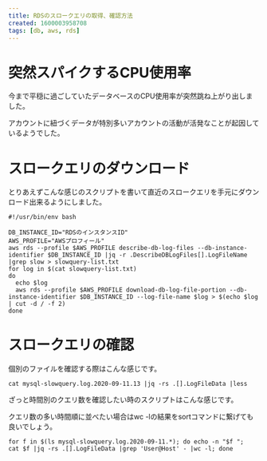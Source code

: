 ```yaml
---
title: RDSのスロークエリの取得、確認方法
created: 1600003958708
tags: [db, aws, rds]
---
```


# 突然スパイクするCPU使用率

今まで平穏に過ごしていたデータベースのCPU使用率が突然跳ね上がり出しました。

アカウントに紐づくデータが特別多いアカウントの活動が活発なことが起因しているようでした。

# スロークエリのダウンロード

とりあえずこんな感じのスクリプトを書いて直近のスロークエリを手元にダウンロード出来るようにしました。

```
#!/usr/bin/env bash

DB_INSTANCE_ID="RDSのインスタンスID"
AWS_PROFILE="AWSプロフィール"
aws rds --profile $AWS_PROFILE describe-db-log-files --db-instance-identifier $DB_INSTANCE_ID |jq -r .DescribeDBLogFiles[].LogFileName |grep slow > slowquery-list.txt
for log in $(cat slowquery-list.txt)
do
  echo $log
  aws rds --profile $AWS_PROFILE download-db-log-file-portion --db-instance-identifier $DB_INSTANCE_ID --log-file-name $log > $(echo $log | cut -d / -f 2)
done
```

# スロークエリの確認

個別のファイルを確認する際はこんな感じです。

```
cat mysql-slowquery.log.2020-09-11.13 |jq -rs .[].LogFileData |less
```

ざっと時間別のクエリ数を確認したい時のスクリプトはこんな感じです。

クエリ数の多い時間順に並べたい場合はwc -lの結果をsortコマンドに繋げても良いでしょう。

```
for f in $(ls mysql-slowquery.log.2020-09-11.*); do echo -n "$f ";  cat $f |jq -rs .[].LogFileData |grep 'User@Host' - |wc -l; done
```
